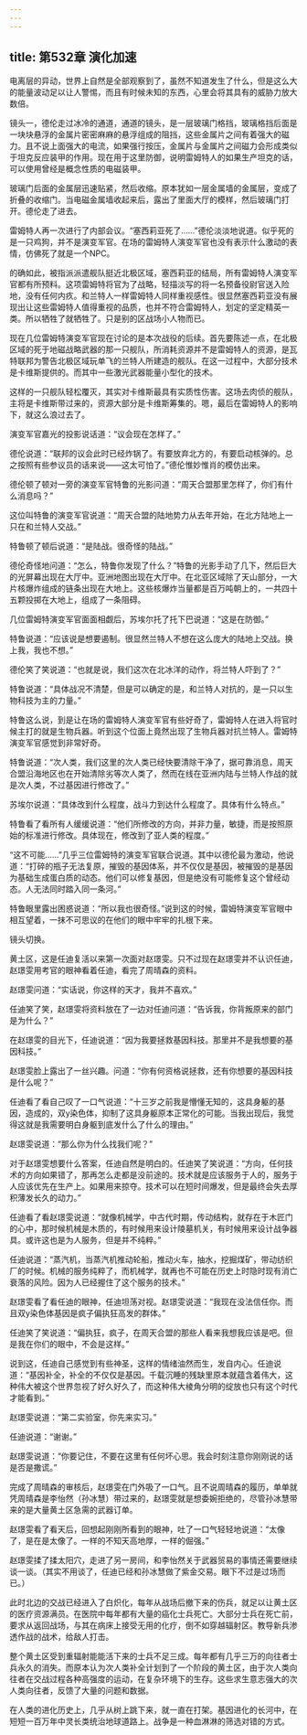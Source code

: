 ```yaml
---
---
---
```

title: 第532章 演化加速
---



电离层的异动，世界上自然是全部观察到了，虽然不知道发生了什么，但是这么大的能量波动足以让人警惕，而且有时候未知的东西，心里会将其具有的威胁力放大数倍。

镜头一，德伦走过冰冷的通道，通道的镜头，是一层玻璃门格挡，玻璃格挡后面是一块块悬浮的金属片密密麻麻的悬浮组成的阻挡，这些金属片之间有着强大的磁力。且不说上面强大的电流，如果强行按压，金属片与金属片之间磁力会形成类似于坦克反应装甲的作用。现在用于这里防御，说明雷姆特人的如果生产坦克的话，可以使用曾经是概念性质的电磁装甲。

玻璃门后面的金属层迅速贴紧，然后收缩。原本犹如一层金属墙的金属层，变成了折叠的收缩门。当电磁金属墙收起来后，露出了里面大厅的模样，然后玻璃门打开。德伦走了进去。

雷姆特人再一次进行了内部会议。“塞西莉亚死了……”德伦淡淡地说道。似乎死的是一只鸡狗，并不是演变军官。在场的雷姆特人演变军官也没有表示什么激动的表情，仿佛死了就是一个NPC。

的确如此，被指派派遣舰队挺近北极区域，塞西莉亚的结局，所有雷姆特人演变军官都有所预料。这项雷姆特将官为了战略，轻描淡写的将一名预备役尉官送入险地，没有任何内疚。和兰特人一样雷姆特人同样重视感性。很显然塞西莉亚没有展现出让这些雷姆特人值得重视的品质，也并不符合雷姆特人，划定的坚定精英一类。所以牺牲了就牺牲了。只是别的区战场小人物而已。

现在几位雷姆特演变军官现在讨论的是本次战役的后续。首先要陈述一点，在北极区域的死于地磁战略武器的那一只舰队，所消耗资源并不是雷姆特人的资源，是瓦特联邦为警告北极区域玩单飞的兰特人所建造的舰队。在这一过程中，大部分技术是卡维斯提供的。而其中一些激光武器能量小型化的技术。

这样的一只舰队轻松覆灭，其实对卡维斯最具有实质性伤害。这场去肉侦的舰队，主将是卡维斯带过来的，资源大部分是卡维斯筹集的。嗯，最后在雷姆特人的影响下，就这么浪过去了。

演变军官嘉光的投影说话道：“议会现在怎样了。”

德伦说道：“联邦的议会此时已经炸锅了。有要放弃北方的，有要启动核弹的。总之按照有些参议员的话来说——这太可怕了。”德伦惟妙惟肖的模仿出来。

德伦顿了顿对一旁的演变军官特鲁的光影问道：“周天合盟那里怎样了，你们有什么消息吗？”

这位叫特鲁的演变军官说道：“周天合盟的陆地势力从去年开始，在北方陆地上一只在和兰特人交战。”

特鲁顿了顿后说道：“是陆战。很奇怪的陆战。”

德伦奇怪地问道：“怎么，特鲁你发现了什么？”特鲁的光影手动了几下，然后巨大的光屏幕出现在大厅中。亚洲地图出现在大厅中。在北亚区域除了天山部分，一大片核爆炸组成的链条出现在大地上。这些核爆炸当量都是百万吨朝上的，一共四十五颗投掷在大地上，组成了一条阻碍。

几位雷姆特演变军官面面相觑后，苏埃尔托了托下巴说道：“这是在防御。”

特鲁说道：“应该说是想要遏制。很显然兰特人不想在这么庞大的陆地上交战。换上我，我也不想。”

德伦笑了笑说道：“也就是说，我们这次在北冰洋的动作，将兰特人吓到了？”

特鲁说道：“具体战况不清楚，但是可以确定的是，和兰特人对抗的，是一只以生物科技为主的力量。”

特鲁这么说，到是让在场的雷姆特人演变军官有些好奇了，雷姆特人在进入将官时候主打的就是生物兵器。听到这个位面上竟然出现了生物兵器对抗兰特人。雷姆特演变军官感觉到非常好奇。

特鲁说道：“次人类，我们这里的次人类已经快要清除干净了，据可靠消息，周天合盟沿海地区也在开始清除劣等次人类了，然而在线在亚洲内陆与兰特人作战的就是次人类，不过基因进行修改了。”

苏埃尔说道：“具体改到什么程度，战斗力到达什么程度了。具体有什么特点。”

特鲁看了看所有人缓缓说道：“他们所修改的方向，并非力量，敏捷，而是按照原始的标准进行修改。具体现在，修改到了亚人类的程度。”

“这不可能……”几乎三位雷姆特的演变军官联合说道。其中以德伦最为激动，他说道：“打碎的瓶子无法复原，摧毁的基因体系，并不仅仅是基因，被摧毁的是基因为基础生成蛋白质的动态。他们可以修复基因，但是绝没有可能修复这个曾经动态。人无法同时踏入同一条河。”

特鲁眼里露出困惑说道：“所以我也很奇怪。”说到这的时候，雷姆特演变军官眼中相互望着，一抹不可思议的在他们的眼中牢牢的扎根下来。

镜头切换。

黄土区，这是任迪复活以来第一次面对赵璟雯。只不过现在赵璟雯并不认识任迪，赵璟雯用考官的眼神看着任迪，看完了周晴森的资料。

赵璟雯问道：“实话说，你这样的天才，我并不喜欢。”

任迪笑了笑，赵璟雯将资料放在了一边对任迪问道：“告诉我，你背叛原来的部门是为什么？”

在赵璟雯的目光下，任迪说道：“因为我要拯救基因科技。那里并不是我想要的基因科技。”

赵璟雯脸上露出了一丝兴趣。问道：“你有何资格说拯救，还有你想要的基因科技是什么呢？”

任迪看了看自己叹了一口气说道：“十三岁之前我是懵懂无知的，这具身躯的基因，造成的，双y染色体，抑制了这具身躯原本正常化的可能。当我出现后，我觉得这就是我需要明白身躯到底发什么了什么的理由。”

赵璟雯说道：“那么你为什么找我们呢？”

对于赵璟雯想要什么答案，任迪自然是明白的。任迪笑了笑说道：“方向，任何技术的方向如果错了，那再怎么走都是没前途的。技术就是应该服务于人的，服务于人应该优先在生产上。如果用来掠夺。技术可以在短时间爆发，但是最终会失去厚积薄发长久的动力。”

任迪看了看赵璟雯说道：“就像机械学，中古代时期，传动结构，就存在于木匠门的心中，那时候机械是木质的，有时候用来设计陵墓机关，有时候用来设计战争器具。或许这也是为人服务，但是并不纯粹。”

任迪说道：“蒸汽机，当蒸汽机推动轮船，推动火车，抽水，挖掘煤矿，带动纺织厂的时候。机械的服务纯粹了，而机械学，就再也不可能在历史上时隐时现有消亡衰落的风险。因为人已经握住了这个服务的技术。”

赵璟雯看了看任迪的眼神，任迪坦荡对视。赵璟雯说道：“我现在没法信任你。而且双y染色体基因是疯子偏执狂高发的群体。”

任迪笑了笑说道：“偏执狂，疯子，在周天合盟的那些人看来我想我应该是吧。但是我在你们的眼中，不会是这样。”

说到这，任迪自己感觉到有些神圣，这样的情绪油然而生，发自内心。任迪说道：“基因补全，补全的不仅仅是基因。千载沉睡的残缺里原本就蕴含着伟大，这种伟大被这个世界忽视了好久好久了，而这种伟大棱角分明的绽放也只有这个时代才能看到。”

赵璟雯说道：“第二实验室，你先来实习。”

任迪说道：“谢谢。”

赵璟雯说道：“你要记住，不要在这里有任何坏心思。我会时刻注意你刚刚说的话是否是撒谎。”

完成了周晴森的审核后，赵璟雯在门外吸了一口气。且不说周晴森的履历，单单就凭周晴森是李怡然（孙冰慧）带过来的，赵璟雯就是想委婉拒绝的，尽管孙冰慧带来的是大量黄土区急需的武器订单。

赵璟雯看了看天后，回想起刚刚所看到的眼神，吐了一口气轻轻地说道：“太像了，是在是太像了。一样的不知天高地厚，一样的倔强。”

赵璟雯揉了揉太阳穴，走进了另一房间，和李怡然关于武器贸易的事情还需要继续谈一谈。（其实不用谈了，任迪已经和孙冰慧做了紫金交易。眼下不过是过场而已。）

此时北边的交战已经进入了白炽化，每年从战场后撤下来的伤兵，就足以让黄土区的医疗资源满员。在医院中每年都有大量的癌化士兵死亡。大部分士兵在死亡前，要求从返回战场，与其在病床上接受无用的化疗，倒不如穿越辐射区。教导新兵渗透作战的战术，给敌人打击。

整个黄土区受到重辐射能能活下来的士兵不足三成。每年都有几乎三万的向往者士兵永久的消失。而原本认为次人类补全计划到了一个阶段的黄土区，由于次人类向往者在交战过程各种高强度的运动，在复杂环境下的生存。这些求生意志强大的次人类向往者，反馈了大量的问题和数据。

在人类的进化历史上，几乎从树上跳下来，就一直在打架。基因进化的长河中，在短短一百万年中灵长类统治地球道路上。战争是一种血淋淋的筛选对错的方式。